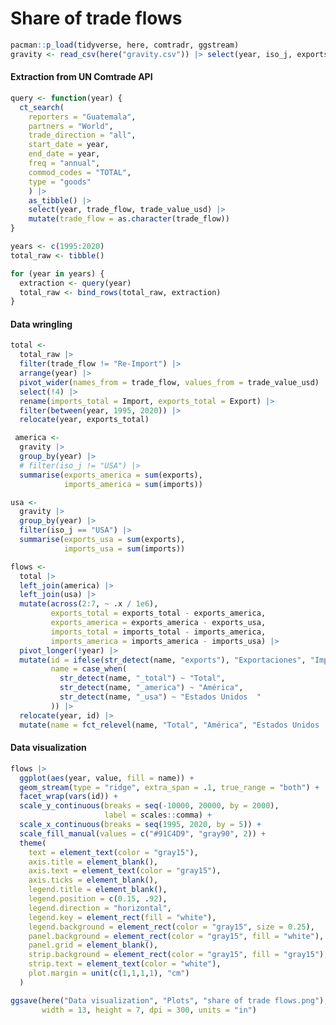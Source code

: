 # Share of trade flows

```r
pacman::p_load(tidyverse, here, comtradr, ggstream)
gravity <- read_csv(here("gravity.csv")) |> select(year, iso_j, exports, imports)
```

#### Extraction from UN Comtrade API

```r
query <- function(year) {
  ct_search(
    reporters = "Guatemala",
    partners = "World",
    trade_direction = "all",
    start_date = year,
    end_date = year,
    freq = "annual",
    commod_codes = "TOTAL",
    type = "goods"
    ) |> 
    as_tibble() |> 
    select(year, trade_flow, trade_value_usd) |> 
    mutate(trade_flow = as.character(trade_flow))
}

years <- c(1995:2020)
total_raw <- tibble()

for (year in years) {
  extraction <- query(year)
  total_raw <- bind_rows(total_raw, extraction)
}
```

#### Data wringling

```r
total <- 
  total_raw |>
  filter(trade_flow != "Re-Import") |> 
  arrange(year) |> 
  pivot_wider(names_from = trade_flow, values_from = trade_value_usd) |> 
  select(!4) |> 
  rename(imports_total = Import, exports_total = Export) |> 
  filter(between(year, 1995, 2020)) |> 
  relocate(year, exports_total)

 america <- 
  gravity |> 
  group_by(year) |> 
  # filter(iso_j != "USA") |> 
  summarise(exports_america = sum(exports),
            imports_america = sum(imports))

usa <- 
  gravity |> 
  group_by(year) |> 
  filter(iso_j == "USA") |> 
  summarise(exports_usa = sum(exports),
            imports_usa = sum(imports))
```

```r
flows <- 
  total |> 
  left_join(america) |> 
  left_join(usa) |> 
  mutate(across(2:7, ~ .x / 1e6),
         exports_total = exports_total - exports_america,
         exports_america = exports_america - exports_usa,
         imports_total = imports_total - imports_america,
         imports_america = imports_america - imports_usa) |> 
  pivot_longer(!year) |> 
  mutate(id = ifelse(str_detect(name, "exports"), "Exportaciones", "Importaciones"),
         name = case_when(
           str_detect(name, "_total") ~ "Total",
           str_detect(name, "_america") ~ "América",
           str_detect(name, "_usa") ~ "Estados Unidos  "
         )) |> 
  relocate(year, id) |> 
  mutate(name = fct_relevel(name, "Total", "América", "Estados Unidos  "))
```

#### Data visualization

```r
flows |> 
  ggplot(aes(year, value, fill = name)) +
  geom_stream(type = "ridge", extra_span = .1, true_range = "both") +
  facet_wrap(vars(id)) +
  scale_y_continuous(breaks = seq(-10000, 20000, by = 2000),
                     label = scales::comma) +
  scale_x_continuous(breaks = seq(1995, 2020, by = 5)) +
  scale_fill_manual(values = c("#91C4D9", "gray90", 2)) +
  theme(
    text = element_text(color = "gray15"),
    axis.title = element_blank(),
    axis.text = element_text(color = "gray15"),
    axis.ticks = element_blank(),
    legend.title = element_blank(),
    legend.position = c(0.15, .92),
    legend.direction = "horizontal", 
    legend.key = element_rect(fill = "white"),
    legend.background = element_rect(color = "gray15", size = 0.25),
    panel.background = element_rect(color = "gray15", fill = "white"),
    panel.grid = element_blank(),
    strip.background = element_rect(color = "gray15", fill = "gray15"),
    strip.text = element_text(color = "white"),
    plot.margin = unit(c(1,1,1,1), "cm")
  )
```

```r
ggsave(here("Data visualization", "Plots", "share of trade flows.png"), 
       width = 13, height = 7, dpi = 300, units = "in")
```
